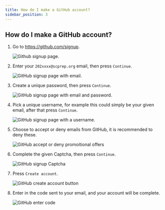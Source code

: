 ```yaml
---
title: How do I make a GitHub account?
sidebar_position: 3
---
```


## How do I make a GitHub account?
1. Go to https://github.com/signup.

    ![Github signup page.](./images/signupPage.png)

2. Enter your `202xxxx@scprep.org` email, then press `Continue`.

    ![GitHub signup page with email.](./images/signupEmail.png)

3. Create a unique password, then press `Continue`.

    ![GitHub signup page with email and password.](./images/signupPassword.png)

4. Pick a unique username, for example this could simply be your given email, after that press `Continue`.

    ![GitHub signup page with a username.](./images/signupUsername.png)

5. Choose to accept or deny emails from GitHub, it is recommended to deny these.

    ![GitHub accept or deny promoitional offers](./images/emailPreferences.png)

6. Complete the given Captcha, then press `Continue`.

    ![GitHub signup Captcha](./images/signupCaptcha.png)

7. Press `Create account`.

    ![GitHub create account button](./images/createAccount.png)

8. Enter in the code sent to your email, and your account will be complete.

    ![GitHub enter code](./images/launchCode.png)
